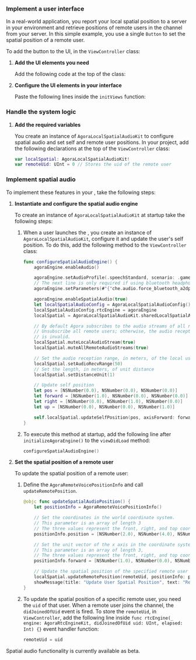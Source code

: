 
### Implement a user interface

In a real-world application, you report your local spatial position to a server in your environment and retrieve positions of remote users in the channel from your server. In this simple example, you use a single `Button` to set the spatial position of a remote user.

To add the button to the UI, in the `ViewController` class:

1. **Add the UI elements you need**

    Add the following code at the top of the class:

    <AddUIElements />

1. **Configure the UI elements in your interface**

    Paste the following lines inside the `initViews` function:

    <ConfigureUIElements />

### Handle the system logic

1. **Add the required variables**

    You create an instance of `AgoraLocalSpatialAudioKit` to configure spatial audio and set self and remote user positions. In your project, add the following declarations at the top of the `ViewController` class:

    ```swift
    var localSpatial: AgoraLocalSpatialAudioKit!
    var remoteUid: UInt = 0 // Stores the uid of the remote user
    ```

### Implement spatial audio

To implement these features in your <Vpl k="CLIENT" />, take the following steps:

1. **Instantiate and configure the spatial audio engine**

    To create an instance of `AgoraLocalSpatialAudioKit` at startup take the following steps:

    1. When a user launches the <Vpl k="CLIENT" />, you create an instance of `AgoraLocalSpatialAudioKit`, configure it and update the user's self position. To do this, add the following method to the `ViewController` class:

        ```swift
        func configureSpatialAudioEngine() {
            agoraEngine.enableAudio()

            agoraEngine.setAudioProfile(.speechStandard, scenario: .gameStreaming)
            // The next line is only required if using bluetooth headphones from iOS/iPadOS
            agoraEngine.setParameters(#"{"che.audio.force_bluetooth_a2dp":true}"#)

            agoraEngine.enableSpatialAudio(true)
            let localSpatialAudioConfig = AgoraLocalSpatialAudioConfig()
            localSpatialAudioConfig.rtcEngine = agoraEngine
            localSpatial = AgoraLocalSpatialAudioKit.sharedLocalSpatialAudio(with: localSpatialAudioConfig)

            // By default Agora subscribes to the audio streams of all remote users.
            // Unsubscribe all remote users; otherwise, the audio reception range you set
            // is invalid.
            localSpatial.muteLocalAudioStream(true)
            localSpatial.muteAllRemoteAudioStreams(true)

            // Set the audio reception range, in meters, of the local user
            localSpatial.setAudioRecvRange(50)
            // Set the length, in meters, of unit distance
            localSpatial.setDistanceUnit(1)

            // Update self position
            let pos = [NSNumber(0.0), NSNumber(0.0), NSNumber(0.0)]
            let forward = [NSNumber(1.0), NSNumber(0.0), NSNumber(0.0)]
            let right = [NSNumber(0.0), NSNumber(1.0), NSNumber(0.0)]
            let up = [NSNumber(0.0), NSNumber(0.0), NSNumber(1.0)]

            self.localSpatial.updateSelfPosition(pos, axisForward: forward, axisRight: right, axisUp: up)
        }
        ```

    1. To execute this method at startup, add the following line after `initializeAgoraEngine()` to the `viewDidLoad` method:

        ```swift
        configureSpatialAudioEngine()
        ```

1. **Set the spatial position of a remote user**

    To update the spatial position of a remote user:

    1. Define the `AgoraRemoteVoicePositionInfo` and call `updateRemotePosition`.

        ```swift
        @objc func updateSpatialAudioPosition() {
            let positionInfo = AgoraRemoteVoicePositionInfo()

            // Set the coordinates in the world coordinate system.
            // This parameter is an array of length 3
            // The three values represent the front, right, and top coordinates
            positionInfo.position = [NSNumber(2.0), NSNumber(4.0), NSNumber(0.0)]

            // Set the unit vector of the x axis in the coordinate system.
            // This parameter is an array of length 3,
            // The three values represent the front, right, and top coordinates
            positionInfo.forward = [NSNumber(1.0), NSNumber(0.0), NSNumber(0.0)]

            // Update the spatial position of the specified remote user
            localSpatial.updateRemotePosition(remoteUid, positionInfo: positionInfo)
            showMessage(title: "Update User Spatial Position", text: "Remote user spatial position updated.")
        }
        ```

    1. To update the spatial position of a specific remote user, you need the `uid` of that user. When a remote user joins the channel, the `didJoinedOfUid` event is fired. To store the `remoteUid`, in `ViewController`, add the following line inside `func rtcEngine(_ engine: AgoraRtcEngineKit, didJoinedOfUid uid: UInt, elapsed: Int) {}` event handler function:
        ```swift
        remoteUid = uid
        ```

Spatial audio functionality is currently available as beta.